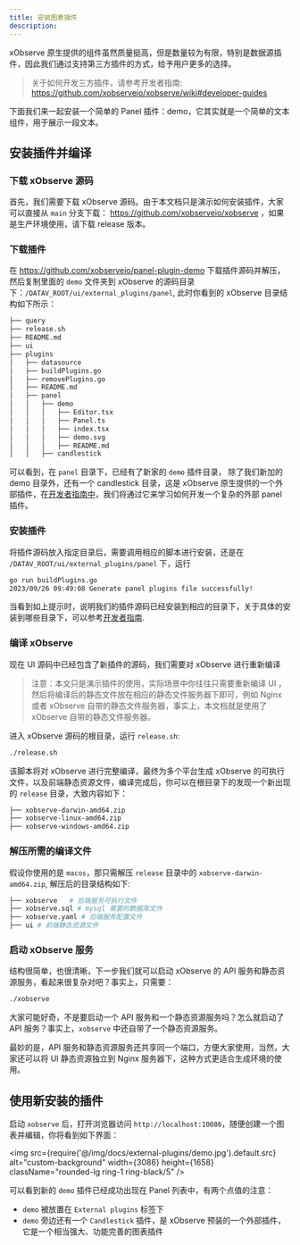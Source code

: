 ```yaml
---
title: 安装图表插件
description: 
---
```



xObserve 原生提供的组件虽然质量挺高，但是数量较为有限，特别是数据源插件，因此我们通过支持第三方插件的方式，给予用户更多的选择。

> 关于如何开发三方插件，请参考开发者指南: https://github.com/xobserveio/xobserve/wiki#developer-guides

下面我们来一起安装一个简单的 Panel 插件：demo，它其实就是一个简单的文本组件，用于展示一段文本。

## 安装插件并编译

### 下载 xObserve 源码

首先，我们需要下载 xObserve 源码。由于本文档只是演示如何安装插件，大家可以直接从 `main` 分支下载： https://github.com/xobserveio/xobserve ，如果是生产环境使用，请下载 release 版本。

### 下载插件

在 https://github.com/xobserveio/panel-plugin-demo 下载插件源码并解压，然后复制里面的 `demo` 文件夹到 xObserve 的源码目录下：`/DATAV_ROOT/ui/external_plugins/panel`,
此时你看到的 xObserve 目录结构如下所示：

```bash
├── query
├── release.sh
├── README.md
├── ui
├── plugins
│   ├── datasource
│   ├── buildPlugins.go
│   ├── removePlugins.go
│   ├── README.md
│   ├── panel
│   │   ├── demo
│   │   │   ├── Editor.tsx
│   │   │   ├── Panel.ts
│   │   │   ├── index.tsx
│   │   │   ├── demo.svg
│   │   │   ├── README.md    
│   │   ├── candlestick
```

可以看到，在 `panel` 目录下，已经有了新家的 `demo` 插件目录， 除了我们新加的 demo 目录外，还有一个 candlestick 目录，这是 xObserve 原生提供的一个外部插件，在[开发者指南中](https://github.com/xobserveio/xobserve/wiki)，我们将通过它来学习如何开发一个复杂的外部 panel 插件。

### 安装插件

将插件源码放入指定目录后，需要调用相应的脚本进行安装，还是在 `/DATAV_ROOT/ui/external_plugins/panel` 下，运行

```bash 
go run buildPlugins.go
2023/09/26 09:49:08 Generate panel plugins file successfully!
```

当看到如上提示时，说明我们的插件源码已经安装到相应的目录下，关于具体的安装到哪些目录下，可以参考[开发者指南](https://github.com/xobserveio/xobserve/wiki/Create-panel-plugin#installed-plugin-files).


### 编译 xObserve

现在 UI 源码中已经包含了新插件的源码，我们需要对 xObserve 进行重新编译

> 注意：本文只是演示插件的使用，实际场景中你往往只需要重新编译 UI ，然后将编译后的静态文件放在相应的静态文件服务器下即可，例如 Nginx 或者 xObserve 自带的静态文件服务器，事实上，本文档就是使用了 xObserve 自带的静态文件服务器。

进入 xObserve 源码的根目录，运行 `release.sh`: 

```bash
./release.sh 
```

该脚本将对 xObserve 进行完整编译，最终为多个平台生成 xObserve 的可执行文件，以及前端静态资源文件，编译完成后，你可以在根目录下的发现一个新出现的 `release` 目录，大致内容如下：

```bash
├── xobserve-darwin-amd64.zip
├── xobserve-linux-amd64.zip
├── xobserve-windows-amd64.zip
```

### 解压所需的编译文件

假设你使用的是 `macos`，那只需解压 `release` 目录中的 `xobserve-darwin-amd64.zip`, 解压后的目录结构如下:

```bash 
├── xobserve   # 后端服务可执行文件
├── xobserve.sql # mysql 需要的数据库文件
├── xobserve.yaml # 后端服务配置文件
├── ui # 前端静态资源文件
```

### 启动 xObserve 服务
结构很简单，也很清晰，下一步我们就可以启动 xObserve 的 API 服务和静态资源服务，看起来很复杂对吧？事实上，只需要：

```bash 
./xobserve
```

大家可能好奇，不是要启动一个 API 服务和一个静态资源服务吗？怎么就启动了 API 服务？事实上，`xobserve` 中还自带了一个静态资源服务。

最妙的是，API 服务和静态资源服务还共享同一个端口，方便大家使用，当然，大家还可以将 UI 静态资源独立到 Nginx 服务器下，这种方式更适合生成环境的使用。




## 使用新安装的插件

启动 `xobserve` 后，打开浏览器访问 `http://localhost:10086`，随便创建一个图表并编辑，你将看到如下界面：


<img src={require('@/img/docs/external-plugins/demo.jpg').default.src} alt="custom-background" width={3086} height={1658} className="rounded-lg ring-1 ring-black/5" />


可以看到新的 `demo` 插件已经成功出现在 Panel 列表中，有两个点值的注意：

- `demo` 被放置在 `External plugins` 标签下
- `demo` 旁边还有一个 `Candlestick` 插件，是 xObserve 预装的一个外部插件，它是一个相当强大、功能完善的图表插件

